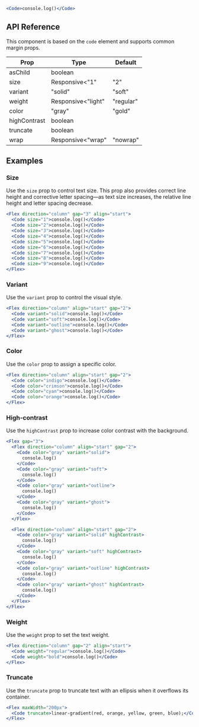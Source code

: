 ```jsx live=true
<Code>console.log()</Code>
```

## API Reference

This component is based on the `code` element and supports common margin props.

| Prop | Type | Default |
| --- | --- | --- |
| asChild | boolean |  |
| size | Responsive<"1" | "2" | "3" | "4" | "5" | "6" | "7" | "8" | "9"> |  |
| variant | "solid" | "soft" | "outline" | "ghost" | "soft" |
| weight | Responsive<"light" | "regular" | "medium" | "bold"> |  |
| color | "gray" | "gold" | "bronze" | "brown" | "yellow" | "amber" | "orange" | "tomato" | "red" | "ruby" | "crimson" | "pink" | "plum" | "purple" | "violet" | "iris" | "indigo" | "blue" | "cyan" | "teal" | "jade" | "green" | "grass" | "lime" | "mint" | "sky" |  |
| highContrast | boolean |  |
| truncate | boolean |  |
| wrap | Responsive<"wrap" | "nowrap" | "pretty" | "balance"> |  |


## Examples

### Size

Use the `size` prop to control text size. This prop also provides correct line height and corrective letter spacing—as text size increases, the relative line height and letter spacing decrease.

```jsx live=true scroll=true
<Flex direction="column" gap="3" align="start">
  <Code size="1">console.log()</Code>
  <Code size="2">console.log()</Code>
  <Code size="3">console.log()</Code>
  <Code size="4">console.log()</Code>
  <Code size="5">console.log()</Code>
  <Code size="6">console.log()</Code>
  <Code size="7">console.log()</Code>
  <Code size="8">console.log()</Code>
  <Code size="9">console.log()</Code>
</Flex>
```

### Variant

Use the `variant` prop to control the visual style.

```jsx live=true
<Flex direction="column" align="start" gap="2">
  <Code variant="solid">console.log()</Code>
  <Code variant="soft">console.log()</Code>
  <Code variant="outline">console.log()</Code>
  <Code variant="ghost">console.log()</Code>
</Flex>
```

### Color

Use the `color` prop to assign a specific color.

```jsx live=true
<Flex direction="column" align="start" gap="2">
  <Code color="indigo">console.log()</Code>
  <Code color="crimson">console.log()</Code>
  <Code color="cyan">console.log()</Code>
  <Code color="orange">console.log()</Code>
</Flex>
```

### High-contrast

Use the `highContrast` prop to increase color contrast with the background.

```jsx live=true
<Flex gap="3">
  <Flex direction="column" align="start" gap="2">
    <Code color="gray" variant="solid">
      console.log()
    </Code>
    <Code color="gray" variant="soft">
      console.log()
    </Code>
    <Code color="gray" variant="outline">
      console.log()
    </Code>
    <Code color="gray" variant="ghost">
      console.log()
    </Code>
  </Flex>

  <Flex direction="column" align="start" gap="2">
    <Code color="gray" variant="solid" highContrast>
      console.log()
    </Code>
    <Code color="gray" variant="soft" highContrast>
      console.log()
    </Code>
    <Code color="gray" variant="outline" highContrast>
      console.log()
    </Code>
    <Code color="gray" variant="ghost" highContrast>
      console.log()
    </Code>
  </Flex>
</Flex>
```

### Weight

Use the `weight` prop to set the text weight.

```jsx live="true"
<Flex direction="column" gap="2" align="start">
  <Code weight="regular">console.log()</Code>
  <Code weight="bold">console.log()</Code>
</Flex>
```

### Truncate

Use the `truncate` prop to truncate text with an ellipsis when it overflows its container.

```jsx live=true line=2
<Flex maxWidth="200px">
  <Code truncate>linear-gradient(red, orange, yellow, green, blue);</Code>
</Flex>
```
